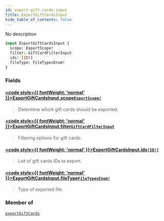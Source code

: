 ```yaml
---
id: export-gift-cards-input
title: ExportGiftCardsInput
hide_table_of_contents: false
---
```








No description

```graphql
input ExportGiftCardsInput {
  scope: ExportScope!
  filter: GiftCardFilterInput
  ids: [ID!]
  fileType: FileTypesEnum!
}
```


### Fields

#### [<code style={{ fontWeight: 'normal' }}>ExportGiftCardsInput.<b>scope</b></code>](#)<Bullet />[`ExportScope!`](../../../developer/api-reference/enums/export-scope) <Badge class="secondary" text="non-null"/> <Badge class="secondary" text="enum"/>
> Determine which gift cards should be exported.
> 

#### [<code style={{ fontWeight: 'normal' }}>ExportGiftCardsInput.<b>filter</b></code>](#)<Bullet />[`GiftCardFilterInput`](../../../developer/api-reference/inputs/gift-card-filter-input) <Badge class="secondary" text="input"/>
> Filtering options for gift cards.
> 

#### [<code style={{ fontWeight: 'normal' }}>ExportGiftCardsInput.<b>ids</b></code>](#)<Bullet />[`[ID!]`](../../../developer/api-reference/scalars/id) <Badge class="secondary" text="list"/> <Badge class="secondary" text="scalar"/>
> List of gift cards IDs to export.
> 

#### [<code style={{ fontWeight: 'normal' }}>ExportGiftCardsInput.<b>fileType</b></code>](#)<Bullet />[`FileTypesEnum!`](../../../developer/api-reference/enums/file-types-enum) <Badge class="secondary" text="non-null"/> <Badge class="secondary" text="enum"/>
> Type of exported file.
> 



### Member of

[`exportGiftCards`](../../../developer/api-reference/mutations/export-gift-cards)  <Badge class="secondary" text="mutation"/>



